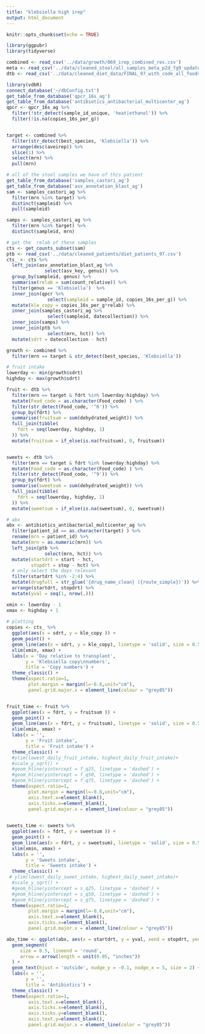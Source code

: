 ```yaml
---
title: "klebsiella high irep"
output: html_document
---
```


```r
knitr::opts_chunk$set(echo = TRUE)
```

```r
library(ggpubr)
library(tidyverse)
```

```r
combined <- read_csv('../data/growth/069_irep_combined_res.csv')
meta <- read_csv('../data/cleaned_stool/all_samples_meta_p2d_fg9_updated.csv')
dtb <- read_csv('../data/cleaned_diet_data/FINAL_97_with_code_all_foods_drt_with_EN_finalized.csv')
```

```r
library(vdbR)
connect_database('~/dbConfig.txt')
get_table_from_database('qpcr_16s_ag')
get_table_from_database('antibiotics_antibacterial_multicenter_ag')
qpcr <- qpcr_16s_ag %>% 
  filter(!str_detect(sample_id_unique, 'heat|ethanol')) %>% 
  filter(!is.na(copies_16s_per_g))


target <- combined %>% 
  filter(str_detect(best_species, 'Klebsiella')) %>% 
  arrange(desc(aveirep)) %>% 
  slice(1) %>% 
  select(mrn) %>% 
  pull(mrn)

# all of the stool samples we have of this patient
get_table_from_database('samples_castori_ag')
get_table_from_database('asv_annotation_blast_ag')
sam <- samples_castori_ag %>% 
  filter(mrn %in% target) %>% 
  distinct(sampleid) %>% 
  pull(sampleid)

samps <- samples_castori_ag %>% 
  filter(mrn %in% target) %>% 
  distinct(sampleid, mrn)

# get the  relab of these samples
cts <- get_counts_subset(sam)
ptb <- read_csv('../data/cleaned_patients/diet_patients_97.csv')
cts_ <- cts %>% 
  left_join(asv_annotation_blast_ag %>% 
              select(asv_key, genus)) %>% 
  group_by(sampleid, genus) %>% 
  summarise(relab = sum(count_relative)) %>% 
  filter(genus == 'Klebsiella')  %>% 
  inner_join(qpcr %>% 
               select(sampleid = sample_id, copies_16s_per_g)) %>% 
  mutate(kle_copy = copies_16s_per_g*relab) %>% 
  inner_join(samples_castori_ag %>% 
               select(sampleid, datecollection)) %>% 
  inner_join(samps) %>% 
  inner_join(ptb %>% 
               select(mrn, hct)) %>% 
  mutate(sdrt = datecollection - hct) 

```
```r
growth <- combined %>% 
  filter(mrn == target & str_detect(best_species, 'Klebsiella'))
```

```r
# fruit intake
lowerday <- min(growth$sdrt)
highday <- max(growth$sdrt)

fruit <- dtb %>%  
  filter(mrn == target & fdrt %in% lowerday:highday) %>% 
  mutate(Food_code = as.character(Food_code) ) %>% 
  filter(str_detect(Food_code, '^6')) %>% 
  group_by(fdrt) %>% 
  summarise(fruitsum = sum(dehydrated_weight)) %>% 
  full_join(tibble(
    fdrt = seq(lowerday, highday, 1)
  )) %>% 
  mutate(fruitsum = if_else(is.na(fruitsum), 0, fruitsum))


sweets <- dtb %>%  
  filter(mrn == target & fdrt %in% lowerday:highday) %>% 
  mutate(Food_code = as.character(Food_code) ) %>% 
  filter(str_detect(Food_code, '^9')) %>% 
  group_by(fdrt) %>% 
  summarise(sweetsum = sum(dehydrated_weight)) %>% 
  full_join(tibble(
    fdrt = seq(lowerday, highday, 1)
  )) %>% 
  mutate(sweetsum = if_else(is.na(sweetsum), 0, sweetsum))

```
```r
# abx
abx <- antibiotics_antibacterial_multicenter_ag %>% 
  filter(patient_id == as.character(target) ) %>% 
  rename(mrn = patient_id) %>% 
  mutate(mrn = as.numeric(mrn)) %>% 
  left_join(ptb %>% 
              select(mrn, hct)) %>% 
  mutate(startdrt = start - hct,
         stopdrt = stop - hct) %>% 
  # only select the days relevant
  filter(startdrt %in% -2:4) %>% 
  mutate(drugfull = str_glue('{drug_name_clean} ({route_simple})')) %>% 
  arrange(startdrt, stopdrt) %>% 
  mutate(yval = seq(1, nrow(.)))
```
```r
xmin <- lowerday - 1 
xmax <- highday + 1  
 
# plotting
copies <- cts_ %>% 
  ggplot(aes(x = sdrt, y = kle_copy )) +
  geom_point() +
  geom_line(aes(x = sdrt, y = kle_copy), linetype = 'solid', size = 0.5, col = 'black') +
  xlim(xmin, xmax) +
  labs(x = 'Day relative to transplant',
       y = 'Klebsiella copy\nnumbers',
       title = 'Copy numbers') +
  theme_classic() +
  theme(aspect.ratio=1,
        plot.margin = margin(l=-0.8,unit="cm"),
        panel.grid.major.x = element_line(colour = "grey85"))


fruit_time <- fruit %>% 
  ggplot(aes(x = fdrt, y = fruitsum )) +
  geom_point() +
  geom_line(aes(x = fdrt, y = fruitsum), linetype = 'solid', size = 0.5, col = 'black') +
  xlim(xmin, xmax) +
  labs(x = '',
       y = 'Fruit intake',
       title = 'Fruit intake') +
  theme_classic() + 
  #ylim(lowest_daily_fruit_intake, highest_daily_fruit_intake)+
  #scale_y_sqrt() +
  #geom_hline(yintercept = f_q25, linetype = 'dashed') +
  #geom_hline(yintercept = f_q50, linetype = 'dashed') + 
  #geom_hline(yintercept = f_q75, linetype = 'dashed') +
  theme(aspect.ratio=1,
        plot.margin = margin(l=-0.8,unit="cm"),
        axis.text.x=element_blank(),
        axis.ticks.x=element_blank(),
        panel.grid.major.x = element_line(colour = "grey85"))

  
sweets_time <- sweets %>%    
  ggplot(aes(x = fdrt, y = sweetsum )) +
  geom_point() +
  geom_line(aes(x = fdrt, y = sweetsum), linetype = 'solid', size = 0.5, col = 'black') +
  xlim(xmin, xmax) +
  labs(x = '',
       y = 'Sweets intake',
       title = 'Sweets intake') +
  theme_classic() + 
 # ylim(lowest_daily_sweet_intake, highest_daily_sweet_intake)+
  #scale_y_sqrt() +
  #geom_hline(yintercept = s_q25, linetype = 'dashed') +
  #geom_hline(yintercept = s_q50, linetype = 'dashed') + 
  #geom_hline(yintercept = s_q75, linetype = 'dashed') +
  theme(aspect.ratio=1,
        plot.margin = margin(l=-0.8,unit="cm"),
        axis.text.x=element_blank(),
        axis.ticks.x=element_blank(),
        panel.grid.major.x = element_line(colour = "grey85"))

abx_time <- ggplot(abx, aes(x = startdrt, y = yval, xend = stopdrt, yend = yval, label = drugfull )) +
  geom_segment(
     size = 0.5, lineend = 'round',
     arrow = arrow(length = unit(0.05, "inches"))
  ) +
  geom_text(hjust = 'outside', nudge_y = -0.1, nudge_x = 5, size = 2) +
  labs(x = '',
       y = '',
       title = 'Antibiotics') + 
  theme_classic() +
  theme(aspect.ratio=1,
        axis.text.x=element_blank(),
        axis.ticks.x=element_blank(),
        axis.ticks.y=element_blank(),
        axis.text.y=element_blank(),
        panel.grid.major.x = element_line(color = "grey85"))
```


